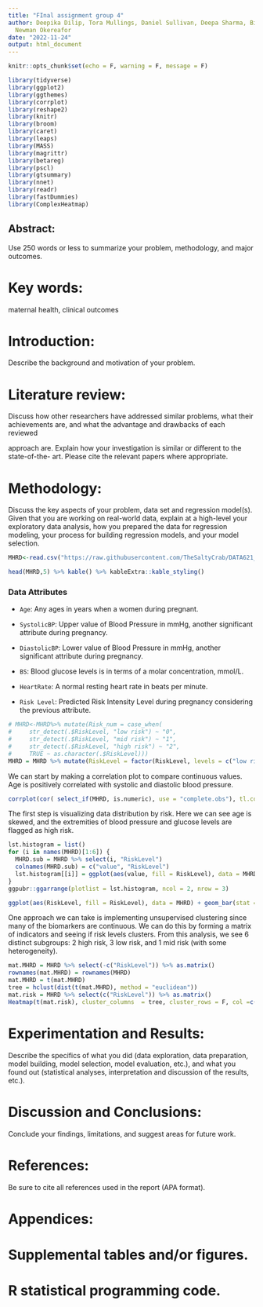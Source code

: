 ```yaml
---
title: "FInal assignment group 4"
author: Deepika Dilip, Tora Mullings, Daniel Sullivan, Deepa Sharma, Bikram Barua,
  Newman Okereafor
date: "2022-11-24"
output: html_document
---
```


```r
knitr::opts_chunk$set(echo = F, warning = F, message = F)
```

```r
library(tidyverse)
library(ggplot2)
library(ggthemes)
library(corrplot)
library(reshape2)
library(knitr)
library(broom)
library(caret)
library(leaps)
library(MASS)
library(magrittr)
library(betareg)
library(pscl)
library(gtsummary)
library(nnet)
library(readr)
library(fastDummies)
library(ComplexHeatmap)
```


## Abstract:

Use 250 words or less to summarize your problem, methodology, and major outcomes.

# Key words:

maternal health, clinical outcomes

# Introduction:

Describe the background and motivation of your problem.

# Literature review:

Discuss how other researchers have addressed similar problems, what their achievements are, and what the advantage and drawbacks of each    reviewed
 
approach are. Explain how your investigation is similar or different to the state-of-the- art. Please cite the relevant papers where appropriate.

# Methodology:

Discuss the key aspects of your problem, data set and regression model(s). Given that you are working on real-world data, explain at a high-level your exploratory data analysis, how you prepared the data for regression modeling, your process for building regression models, and your model selection.

```r
MHRD<-read.csv("https://raw.githubusercontent.com/TheSaltyCrab/DATA621_Final/main/Maternal%20Health%20Risk%20Data%20Set.csv")
```


```r
head(MHRD,5) %>% kable() %>% kableExtra::kable_styling()
```

### Data Attributes

* `Age`: Any ages in years when a women during pregnant.

* `SystolicBP`: Upper value of Blood Pressure in mmHg, another significant attribute during pregnancy.

* `DiastolicBP`: Lower value of Blood Pressure in mmHg, another significant attribute during pregnancy.

* `BS`: Blood glucose levels is in terms of a molar concentration, mmol/L.

* `HeartRate`: A normal resting heart rate in beats per minute.

* `Risk Level`: Predicted Risk Intensity Level during pregnancy considering the previous attribute.

```r
# MHRD<-MHRD%>% mutate(Risk_num = case_when(
#     str_detect(.$RiskLevel, "low risk") ~ "0",
#     str_detect(.$RiskLevel, "mid risk") ~ "1",
#     str_detect(.$RiskLevel, "high risk") ~ "2",
#     TRUE ~ as.character(.$RiskLevel)))
MHRD = MHRD %>% mutate(RiskLevel = factor(RiskLevel, levels = c("low risk", "mid risk", "high risk")))

```

We can start by making a correlation plot to compare continuous values. Age is positively correlated with systolic and diastolic blood pressure. 

```r
corrplot(cor( select_if(MHRD, is.numeric), use = "complete.obs"), tl.col="black", tl.cex=0.6, order='AOE')
```

The first step is visualizing data distribution by risk. Here we can see age is skewed, and the extremities of blood pressure and glucose levels are flagged as high risk.

```r
lst.histogram = list()
for (i in names(MHRD)[1:6]) {
  MHRD.sub = MHRD %>% select(i, "RiskLevel")
  colnames(MHRD.sub) = c("value", "RiskLevel")
  lst.histogram[[i]] = ggplot(aes(value, fill = RiskLevel), data = MHRD.sub) + geom_histogram() + labs(x = i, y = "Count") + scale_fill_manual(values = c("low risk" = "navyblue", "mid risk" = "grey", "high risk" = "red"))
}
ggpubr::ggarrange(plotlist = lst.histogram, ncol = 2, nrow = 3)
```

```r
ggplot(aes(RiskLevel, fill = RiskLevel), data = MHRD) + geom_bar(stat = "count") + labs(x = "Risk Level", y = "Count") + scale_fill_manual(values = c("low risk" = "navyblue", "mid risk" = "grey", "high risk" = "red")) + labs(title = "Risk Level Counts")
```

One approach we can take is implementing unsupervised clustering since many of the biomarkers are continuous. We can do this by forming a matrix of indicators and seeing if risk levels clusters. From this analysis, we see 6 distinct subgroups: 2 high risk, 3 low risk, and 1 mid risk (with some heterogeneity).

```r
mat.MHRD = MHRD %>% select(-c("RiskLevel")) %>% as.matrix()
rownames(mat.MHRD) = rownames(MHRD)
mat.MHRD = t(mat.MHRD)
tree = hclust(dist(t(mat.MHRD), method = "euclidean"))
mat.risk = MHRD %>% select(c("RiskLevel")) %>% as.matrix()
Heatmap(t(mat.risk), cluster_columns  = tree, cluster_rows = F, col =c("low risk" = "navyblue", "mid risk" = "grey", "high risk" = "red"),  heatmap_height = unit(2, "cm"), column_split = 6)
```



# Experimentation and Results:

Describe the specifics of what you did (data exploration, data preparation, model building, model selection, model evaluation, etc.), and what you found out (statistical analyses, interpretation and discussion of the results, etc.).

# Discussion and Conclusions:

Conclude your findings, limitations, and suggest areas for future work.

# References: 

Be sure to cite all references used in the report (APA format).

#   Appendices:
#	Supplemental tables and/or figures.
#	R statistical programming code.
